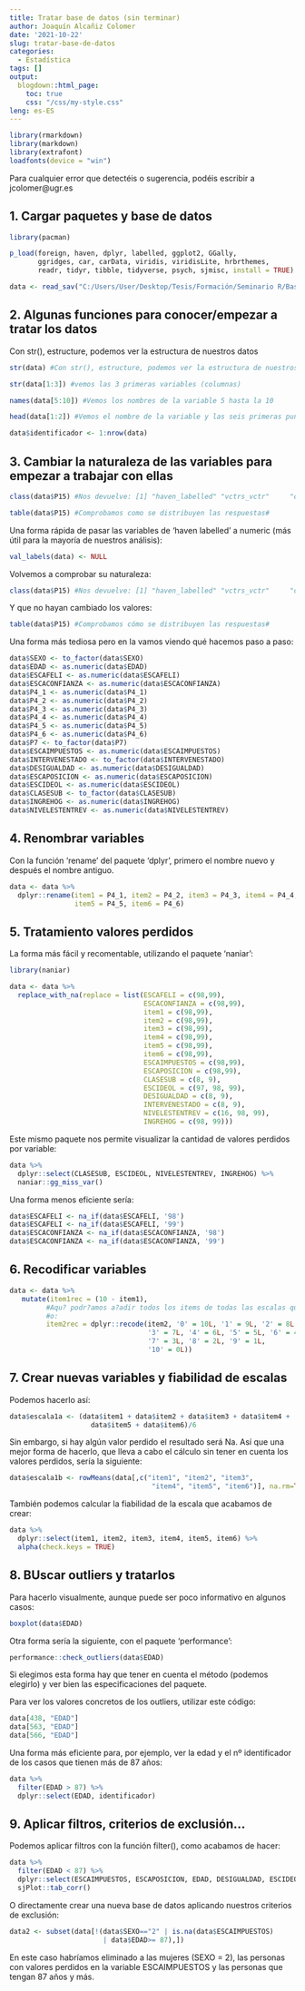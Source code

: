 ```yaml
---
title: Tratar base de datos (sin terminar)
author: Joaquín Alcañiz Colomer
date: '2021-10-22'
slug: tratar-base-de-datos
categories:
  - Estadística
tags: []
output:
  blogdown::html_page:
    toc: true
    css: "/css/my-style.css"
leng: es-ES 
---
```


```r
library(rmarkdown)
library(markdown)
library(extrafont)
loadfonts(device = "win")
```

Para cualquier error que detectéis o sugerencia, podéis escribir a jcolomer@ugr.es 

## 1. Cargar paquetes y base de datos


```r

library(pacman)

p_load(foreign, haven, dplyr, labelled, ggplot2, GGally,
       ggridges, car, carData, viridis, viridisLite, hrbrthemes,
       readr, tidyr, tibble, tidyverse, psych, sjmisc, install = TRUE)

data <- read_sav("C:/Users/User/Desktop/Tesis/Formación/Seminario R/Base de datos/CIS 2020 - Opinión pública y política fiscal/Database - CISPF.sav")
```


## 2. Algunas funciones para conocer/empezar a tratar los datos

Con str(), estructure, podemos ver la estructura de nuestros datos

```r
str(data) #Con str(), estructure, podemos ver la estructura de nuestros datos#
```

```r
str(data[1:3]) #vemos las 3 primeras variables (columnas)
```

```r
names(data[5:10]) #Vemos los nombres de la variable 5 hasta la 10
```


```r
head(data[1:2]) #Vemos el nombre de la variable y las seis primeras puntuaciones (podemos pedir m?s en los argumentos de la funci?n)
```


```r
data$identificador <- 1:nrow(data)

```

## 3. Cambiar la naturaleza de las variables para empezar a trabajar con ellas

```r
class(data$P15) #Nos devuelve: [1] "haven_labelled" "vctrs_vctr"     "double" 
```



```r
table(data$P15) #Comprobamos como se distribuyen las respuestas#
```


Una forma rápida de pasar las variables de 'haven labelled' a numeric (más útil para la mayoría de nuestros análisis):  

```r
val_labels(data) <- NULL
```

Volvemos a comprobar su naturaleza: 


```r
class(data$P15) #Nos devuelve: [1] "haven_labelled" "vctrs_vctr"     "double" 
```

Y que no hayan cambiado los valores: 


```r
table(data$P15) #Comprobamos cómo se distribuyen las respuestas#
```

Una forma más tediosa pero en la vamos viendo qué hacemos paso a paso: 

```r
data$SEXO <- to_factor(data$SEXO)
data$EDAD <- as.numeric(data$EDAD)
data$ESCAFELI <- as.numeric(data$ESCAFELI) 
data$ESCACONFIANZA <- as.numeric(data$ESCACONFIANZA) 
data$P4_1 <- as.numeric(data$P4_1) 
data$P4_2 <- as.numeric(data$P4_2) 
data$P4_3 <- as.numeric(data$P4_3)
data$P4_4 <- as.numeric(data$P4_4) 
data$P4_5 <- as.numeric(data$P4_5) 
data$P4_6 <- as.numeric(data$P4_6)
data$P7 <- to_factor(data$P7)
data$ESCAIMPUESTOS <- as.numeric(data$ESCAIMPUESTOS)
data$INTERVENESTADO <- to_factor(data$INTERVENESTADO)
data$DESIGUALDAD <- as.numeric(data$DESIGUALDAD)
data$ESCAPOSICION <- as.numeric(data$ESCAPOSICION)
data$ESCIDEOL <- as.numeric(data$ESCIDEOL)
data$CLASESUB <- to_factor(data$CLASESUB)
data$INGREHOG <- as.numeric(data$INGREHOG)
data$NIVELESTENTREV <- as.numeric(data$NIVELESTENTREV)
```

## 4. Renombrar variables

Con la función 'rename' del paquete 'dplyr', primero el nombre nuevo y después el nombre antiguo. 

```r
data <- data %>% 
  dplyr::rename(item1 = P4_1, item2 = P4_2, item3 = P4_3, item4 = P4_4, 
                item5 = P4_5, item6 = P4_6)
```


## 5. Tratamiento valores perdidos

La forma más fácil y recomentable, utilizando el paquete 'naniar': 

```r
library(naniar)

data <- data %>%
  replace_with_na(replace = list(ESCAFELI = c(98,99),
                                 ESCACONFIANZA = c(98,99),
                                 item1 = c(98,99),
                                 item2 = c(98,99),
                                 item3 = c(98,99),
                                 item4 = c(98,99),
                                 item5 = c(98,99),
                                 item6 = c(98,99),
                                 ESCAIMPUESTOS = c(98,99),
                                 ESCAPOSICION = c(98,99),
                                 CLASESUB = c(8, 9), 
                                 ESCIDEOL = c(97, 98, 99), 
                                 DESIGUALDAD = c(8, 9),
                                 INTERVENESTADO = c(8, 9),
                                 NIVELESTENTREV = c(16, 98, 99),
                                 INGREHOG = c(98, 99)))

```

Este mismo paquete nos permite visualizar la cantidad de valores perdidos por variable: 

```r
data %>% 
  dplyr::select(CLASESUB, ESCIDEOL, NIVELESTENTREV, INGREHOG) %>%
  naniar::gg_miss_var()
```



Una forma menos eficiente sería: 

```r
data$ESCAFELI <- na_if(data$ESCAFELI, '98')
data$ESCAFELI <- na_if(data$ESCAFELI, '99')
data$ESCACONFIANZA <- na_if(data$ESCACONFIANZA, '98')
data$ESCACONFIANZA <- na_if(data$ESCACONFIANZA, '99')
```


## 6. Recodificar variables

```r
data <- data %>% 
   mutate(item1rec = (10 - item1),
         #Aqu? podr?amos a?adir todos los items de todas las escalas que quisi?semos
         #o:
         item2rec = dplyr::recode(item2, '0' = 10L, '1' = 9L, '2' = 8L,
                                  '3' = 7L, '4' = 6L, '5' = 5L, '6' = 4L,
                                  '7' = 3L, '8' = 2L, '9' = 1L, 
                                  '10' = 0L))
```


## 7. Crear nuevas variables y fiabilidad de escalas

Podemos hacerlo así:

```r
data$escala1a <- (data$item1 + data$item2 + data$item3 + data$item4 +
                    data$item5 + data$item6)/6
```

Sin embargo, si hay algún valor perdido el resultado será Na. Así que una mejor forma de hacerlo, que lleva a cabo el cálculo sin tener en cuenta los valores perdidos, sería la siguiente: 


```r
data$escala1b <- rowMeans(data[,c("item1", "item2", "item3", 
                                   "item4", "item5", "item6")], na.rm=TRUE)
```


También podemos calcular la fiabilidad de la escala que acabamos de crear: 


```r
data %>% 
  dplyr::select(item1, item2, item3, item4, item5, item6) %>%
  alpha(check.keys = TRUE)
```

## 8. BUscar outliers y tratarlos

Para hacerlo visualmente, aunque puede ser poco informativo en algunos casos: 

```r
boxplot(data$EDAD)
```


Otra forma sería la siguiente, con el paquete 'performance': 


```r

performance::check_outliers(data$EDAD)

```

Si elegimos esta forma hay que tener en cuenta el método (podemos elegirlo) y ver bien las especificaciones del paquete. 

Para ver los valores concretos de los outliers, utilizar este código: 

```r
data[438, "EDAD"] 
data[563, "EDAD"]
data[566, "EDAD"]
```

Una forma más eficiente para, por ejemplo, ver la edad y el nº identificador de los casos que tienen más de 87 años: 

```r
data %>%
  filter(EDAD > 87) %>%
  dplyr::select(EDAD, identificador)
```

## 9. Aplicar filtros, criterios de exclusión... 

Podemos aplicar filtros con la función filter(), como acabamos de hacer: 

```r
data %>% 
  filter(EDAD < 87) %>%
  dplyr::select(ESCAIMPUESTOS, ESCAPOSICION, EDAD, DESIGUALDAD, ESCIDEOL) %>%
  sjPlot::tab_corr()
```

O directamente crear una nueva base de datos aplicando nuestros criterios de exclusión: 

```r
data2 <- subset(data[!(data$SEXO=="2" | is.na(data$ESCAIMPUESTOS) 
                       | data$EDAD>= 87),])
```

En este caso habríamos eliminado a las mujeres (SEXO = 2), las personas con valores perdidos en la variable ESCAIMPUESTOS y las personas que tengan 87 años y más.  

